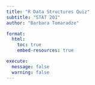 ```yaml
---
title: "R Data Structures Quiz"
subtitle: "STAT 201"
author: "Barbara Tomaradze"

format:
  html:
    toc: true
    embed-resources: true

execute:
  message: false
  warning: false
---
```

